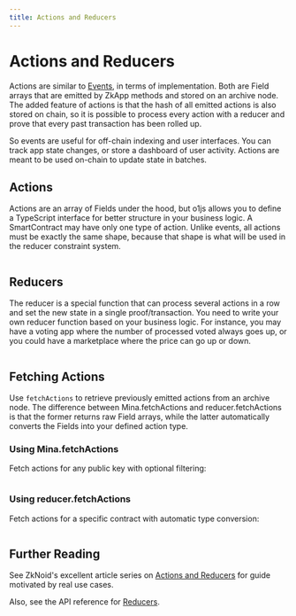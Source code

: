 ```yaml
---
title: Actions and Reducers
---
```


# Actions and Reducers

Actions are similar to [Events](/docs/zkapps/events.mdx), in terms of implementation.  Both are Field arrays that are emitted by ZkApp methods and stored on an archive node.  The added feature of actions is that the hash of all emitted actions is also stored on chain, so it is possible to process every action with a reducer and prove that every past transaction has been rolled up.

So events are useful for off-chain indexing and user interfaces.  You can track app state changes, or store a dashboard of user activity.  Actions are meant to be used on-chain to update state in batches.

## Actions

Actions are an array of Fields under the hood, but o1js allows you to define a TypeScript interface for better structure in your business logic.  A SmartContract may have only one type of action.  Unlike events, all actions must be exactly the same shape, because that shape is what will be used in the reducer constraint system.

```ts file=../snippets/zkapps/actions-reducers/actions-reducers.ts start=start_basic_actions end=end_basic_actions
```

## Reducers

The reducer is a special function that can process several actions in a row and set the new state in a single proof/transaction.  You need to write your own reducer function based on your business logic.  For instance, you may have a voting app where the number of processed voted always goes up, or you could have a marketplace where the price can go up or down.

```ts file=../snippets/zkapps/actions-reducers/actions-reducers.ts start=start_reducer_ex end=end_reducer_ex
```

## Fetching Actions

Use `fetchActions` to retrieve previously emitted actions from an archive node.  The difference between Mina.fetchActions and reducer.fetchActions is that the former returns raw Field arrays, while the latter automatically converts the Fields into your defined action type.

### Using Mina.fetchActions

Fetch actions for any public key with optional filtering:

```ts file=../snippets/zkapps/actions-reducers/actions-reducers.ts start=start_fetch_actions end=end_fetch_actions
```

### Using reducer.fetchActions

Fetch actions for a specific contract with automatic type conversion:

```ts file=../snippets/zkapps/actions-reducers/actions-reducers.ts start=start_reducer_fetch_actions end=end_reducer_fetch_actions
```

## Further Reading

See ZkNoid's excellent article series on [Actions and Reducers](https://medium.com/zknoid/mina-action-reducers-guide-why-we-need-them-81b6836c1700) for guide motivated by real use cases.

Also, see the API reference for [Reducers](/docs/api-reference/variables/Reducer.mdx).